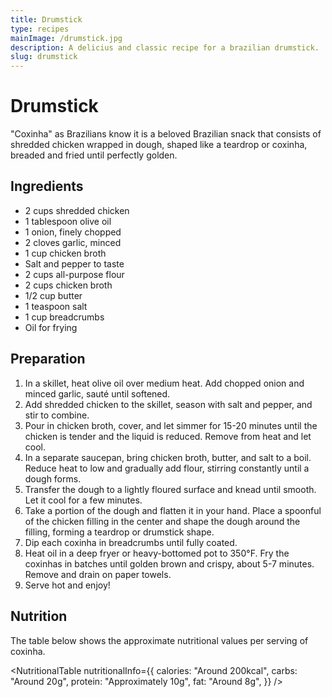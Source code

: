 ```yaml
---
title: Drumstick
type: recipes
mainImage: /drumstick.jpg
description: A delicius and classic recipe for a brazilian drumstick.
slug: drumstick
---
```



# Drumstick

"Coxinha" as Brazilians know it is a beloved Brazilian snack that consists of shredded chicken wrapped in dough, shaped like a teardrop or coxinha, breaded and fried until perfectly golden.

<PreparationTime total="1 hour 30 minutes" preparation="1 hour" cooking="30 minutes" />

## Ingredients

- 2 cups shredded chicken
- 1 tablespoon olive oil
- 1 onion, finely chopped
- 2 cloves garlic, minced
- 1 cup chicken broth
- Salt and pepper to taste
- 2 cups all-purpose flour
- 2 cups chicken broth
- 1/2 cup butter
- 1 teaspoon salt
- 1 cup breadcrumbs
- Oil for frying

## Preparation

1. In a skillet, heat olive oil over medium heat. Add chopped onion and minced garlic, sauté until softened.
2. Add shredded chicken to the skillet, season with salt and pepper, and stir to combine.
3. Pour in chicken broth, cover, and let simmer for 15-20 minutes until the chicken is tender and the liquid is reduced. Remove from heat and let cool.
4. In a separate saucepan, bring chicken broth, butter, and salt to a boil. Reduce heat to low and gradually add flour, stirring constantly until a dough forms.
5. Transfer the dough to a lightly floured surface and knead until smooth. Let it cool for a few minutes.
6. Take a portion of the dough and flatten it in your hand. Place a spoonful of the chicken filling in the center and shape the dough around the filling, forming a teardrop or drumstick shape.
7. Dip each coxinha in breadcrumbs until fully coated.
8. Heat oil in a deep fryer or heavy-bottomed pot to 350°F. Fry the coxinhas in batches until golden brown and crispy, about 5-7 minutes. Remove and drain on paper towels.
9. Serve hot and enjoy!

## Nutrition

The table below shows the approximate nutritional values per serving of coxinha.

<NutritionalTable
  nutritionalInfo={{
    calories: "Around 200kcal",
    carbs: "Around 20g",
    protein: "Approximately 10g",
    fat: "Around 8g",
  }}
/>

